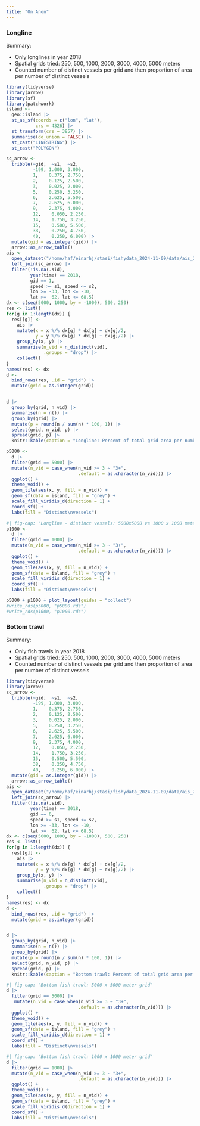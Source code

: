 ```yaml
---
title: "On Anon"
---
```


### Longline


Summary:

  * Only longlines in year 2018
  * Spatial grids tried: 250, 500, 1000, 2000, 3000, 4000, 5000 meters
  * Counted number of distinct vessels per grid and then proportion of area per number of distinct vessels

```r
library(tidyverse)
library(arrow)
library(sf)
library(patchwork)
island <- 
  geo::island |> 
  st_as_sf(coords = c("lon", "lat"),
           crs = 4326) |> 
  st_transform(crs = 3857) |>
  summarise(do_union = FALSE) |> 
  st_cast("LINESTRING") |> 
  st_cast("POLYGON")

sc_arrow <-
  tribble(~gid,  ~s1,  ~s2,
          -199, 1.000, 3.000,
          1,    0.375, 2.750,
          2,    0.125, 2.500,
          3,    0.025, 2.000,
          5,    0.250, 3.250,
          6,    2.625, 5.500,
          7,    2.625, 6.000,
          9,    2.375, 4.000,
          12,    0.050, 2.250,
          14,    1.750, 3.250,
          15,    0.500, 5.500,
          38,    0.250, 4.750,
          40,    0.250, 6.000) |> 
  mutate(gid = as.integer(gid)) |> 
  arrow::as_arrow_table()
ais <- 
  open_dataset("/home/haf/einarhj/stasi/fishydata_2024-11-09/data/ais_2024-05-01") |> 
  left_join(sc_arrow) |> 
  filter(!is.na(.sid),
         year(time) == 2018,
         gid == 1,
         speed >= s1, speed <= s2,
         lon >= -33, lon <= -10,
         lat >=  62, lat <= 68.5)
dx <- c(seq(5000, 1000, by = -1000), 500, 250)
res <- list()
for(g in 1:length(dx)) {
  res[[g]] <-
    ais |> 
    mutate(x = x %/% dx[g] * dx[g] + dx[g]/2,
           y = y %/% dx[g] * dx[g] + dx[g]/2) |> 
    group_by(x, y) |> 
    summarise(n_vid = n_distinct(vid),
              .groups = "drop") |> 
    collect()
}
names(res) <- dx
d <- 
  bind_rows(res, .id = "grid") |> 
  mutate(grid = as.integer(grid))


d |> 
  group_by(grid, n_vid) |> 
  summarise(n = n()) |> 
  group_by(grid) |> 
  mutate(p = round(n / sum(n) * 100, 1)) |> 
  select(grid, n_vid, p) |> 
  spread(grid, p) |> 
  knitr::kable(caption = "Longline: Percent of total grid area per number of distinct vessels", digits = 1)
```

```r
p5000 <-
  d |> 
  filter(grid == 5000) |> 
  mutate(n_vid = case_when(n_vid >= 3 ~ "3+",
                           .default = as.character(n_vid))) |> 
  ggplot() +
  theme_void() +
  geom_tile(aes(x, y, fill = n_vid)) +
  geom_sf(data = island, fill = "grey") +
  scale_fill_viridis_d(direction = 1) +
  coord_sf() +
  labs(fill = "Distinct\nvessels")
```

```r
#| fig-cap: "Longline - distinct vessels: 5000x5000 vs 1000 x 1000 meter grid"
p1000 <-
  d |> 
  filter(grid == 1000) |> 
  mutate(n_vid = case_when(n_vid >= 3 ~ "3+",
                           .default = as.character(n_vid))) |> 
  ggplot() +
  theme_void() +
  geom_tile(aes(x, y, fill = n_vid)) +
  geom_sf(data = island, fill = "grey") +
  scale_fill_viridis_d(direction = 1) +
  coord_sf() +
  labs(fill = "Distinct\nvessels")

p5000 + p1000 + plot_layout(guides = "collect")
#write_rds(p5000, "p5000.rds")
#write_rds(p1000, "p1000.rds")
```

### Bottom trawl

Summary:

  * Only fish trawls in year 2018
  * Spatial grids tried: 250, 500, 1000, 2000, 3000, 4000, 5000 meters
  * Counted number of distinct vessels per grid and then proportion of area per number of distinct vessels

```r
library(tidyverse)
library(arrow)
sc_arrow <-
  tribble(~gid,  ~s1,  ~s2,
          -199, 1.000, 3.000,
          1,    0.375, 2.750,
          2,    0.125, 2.500,
          3,    0.025, 2.000,
          5,    0.250, 3.250,
          6,    2.625, 5.500,
          7,    2.625, 6.000,
          9,    2.375, 4.000,
          12,    0.050, 2.250,
          14,    1.750, 3.250,
          15,    0.500, 5.500,
          38,    0.250, 4.750,
          40,    0.250, 6.000) |> 
  mutate(gid = as.integer(gid)) |> 
  arrow::as_arrow_table()
ais <- 
  open_dataset("/home/haf/einarhj/stasi/fishydata_2024-11-09/data/ais_2024-05-01") |> 
  left_join(sc_arrow) |> 
  filter(!is.na(.sid),
         year(time) == 2018,
         gid == 6,
         speed >= s1, speed <= s2,
         lon >= -33, lon <= -10,
         lat >=  62, lat <= 68.5)
dx <- c(seq(5000, 1000, by = -1000), 500, 250)
res <- list()
for(g in 1:length(dx)) {
  res[[g]] <-
    ais |> 
    mutate(x = x %/% dx[g] * dx[g] + dx[g]/2,
           y = y %/% dx[g] * dx[g] + dx[g]/2) |> 
    group_by(x, y) |> 
    summarise(n_vid = n_distinct(vid),
              .groups = "drop") |> 
    collect()
}
names(res) <- dx
d <- 
  bind_rows(res, .id = "grid") |> 
  mutate(grid = as.integer(grid))


d |> 
  group_by(grid, n_vid) |> 
  summarise(n = n()) |> 
  group_by(grid) |> 
  mutate(p = round(n / sum(n) * 100, 1)) |> 
  select(grid, n_vid, p) |> 
  spread(grid, p) |> 
  knitr::kable(caption = "Bottom trawl: Percent of total grid area per number of distinct vessels", digits = 1)
```

```r
#| fig-cap: "Bottom fish trawl: 5000 x 5000 meter grid"
d |> 
  filter(grid == 5000) |> 
   mutate(n_vid = case_when(n_vid >= 3 ~ "3+",
                           .default = as.character(n_vid))) |> 
  ggplot() +
  theme_void() +
  geom_tile(aes(x, y, fill = n_vid)) +
  geom_sf(data = island, fill = "grey") +
  scale_fill_viridis_d(direction = 1) +
  coord_sf() +
  labs(fill = "Distinct\nvessels")
```

```r
#| fig-cap: "Bottom fish trawl: 1000 x 1000 meter grid"
d |> 
  filter(grid == 1000) |> 
  mutate(n_vid = case_when(n_vid >= 3 ~ "3+",
                           .default = as.character(n_vid))) |> 
  ggplot() +
  theme_void() +
  geom_tile(aes(x, y, fill = n_vid)) +
  geom_sf(data = island, fill = "grey") +
  scale_fill_viridis_d(direction = 1) +
  coord_sf() +
  labs(fill = "Distinct\nvessels")
```

